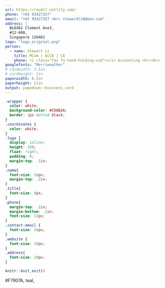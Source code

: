 ```yaml
---
url: https://raudit.netlify.com/
phone: "+65 93427357"
email: "+65 93427357 <br> stewardli8@msn.com"
address: |
  BLK461 Clement Ave3,  
  #12-608,   
  Singapore 120461
logo: "logo_original.png"
person: 
  - name: Stewart Li
    title: MCom | ACCA | CA 
    phone: <i class="fas fa-hand-holding-usd"></i> Accounting <br><br> <i class="fas fa-highlighter"></i> Audit <br><br> <i class="far fa-chart-bar"></i> Data Analytics <br><br> <i class="fas fa-graduation-cap"></i> Forensic Accounting
googlefonts: "Merriweather" 
# cardwidth: 3.5in
# cardheight: 2in
paperwidth: 8.5in
paperheight: 11in
output: pagedown::business_card
---
```



```css
.wrapper {
  color: white;
  background-color: #CD6B2A;
  border: 1px dotted black;
}
.coordinates {
  color: white;
}
.logo {
  display: inline;
  height: 26%;
  float: right;
  padding: 0;
  margin-top: .1in;
}
.name{
  font-size: 18px;
  margin-top: .2in;
}
.title{
  font-size: 8px;
}
.phone{
  margin-top: .2in;
  margin-bottom: .2in;
  font-size: 12px;
}
.contact-email {
  font-size: 10px;
}
.website {
  font-size: 10px;
}
.address{
  font-size: 10px;
}
```


<script src="https://kit.fontawesome.com/cf61d713d0.js" crossorigin="anonymous"></script>



```r
knitr::knit_exit()
```


#F7907A, teal, 






